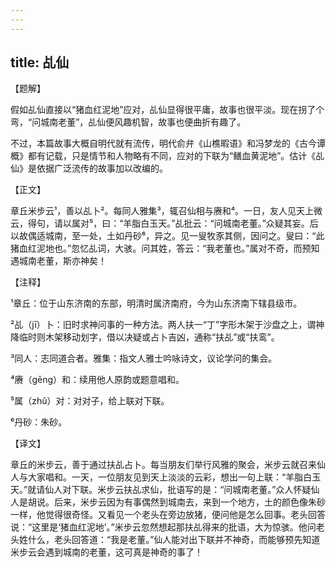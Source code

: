 ```yaml
---
---
---
```

title: 乩仙
---




【题解】


假如乩仙直接以“猪血红泥地”应对，乩仙显得很平庸，故事也很平淡。现在拐了个弯，“问城南老董”，乩仙便风趣机智，故事也便曲折有趣了。

不过，本篇故事大概自明代就有流传，明代俞弁《山樵暇语》和冯梦龙的《古今谭概》都有记载，只是情节和人物略有不同，应对的下联为“鳝血黄泥地”。估计《乩仙》是依据广泛流传的故事加以改编的。


【正文】

章丘米步云¹，善以乩卜²。每同人雅集³，辄召仙相与赓和⁴。一日，友人见天上微云，得句，请以属对⁵，曰：“羊脂白玉天。”乩批云：“问城南老董。”众疑其妄。后以故偶适城南，至一处，土如丹砂⁶，异之。见一叟牧豕其侧，因问之。叟曰：“此猪血红泥地也。”忽忆乩词，大骇。问其姓，答云：“我老董也。”属对不奇，而预知遇城南老董，斯亦神矣！

【注释】


¹章丘：位于山东济南的东部，明清时属济南府，今为山东济南下辖县级市。

²乩（jī）卜：旧时求神问事的一种方法。两人扶一“丁”字形木架于沙盘之上，谓神降临时则木架移动划字，借以决疑或占卜吉凶，通称“扶乩”或“扶鸾”。

³同人：志同道合者。雅集：指文人雅士吟咏诗文，议论学问的集会。

⁴赓（gēng）和：续用他人原韵或题意唱和。

⁵属（zhǔ）对：对对子，给上联对下联。

⁶丹砂：朱砂。





【译文】


章丘的米步云，善于通过扶乩占卜。每当朋友们举行风雅的聚会，米步云就召来仙人与大家唱和。一天，一位朋友见到天上淡淡的云彩，想出一句上联：“羊脂白玉天。”就请仙人对下联。米步云扶乩求仙，批语写的是：“问城南老董。”众人怀疑仙人是胡说。后来，米步云因为有事偶然到城南去，来到一个地方，土的颜色像朱砂一样，他觉得很奇怪。又看见一个老头在旁边放猪，便问他是怎么回事。老头回答说：“这里是‘猪血红泥地’。”米步云忽然想起那扶乩得来的批语，大为惊骇。他问老头姓什么，老头回答道：“我是老董。”仙人能对出下联并不神奇，而能够预先知道米步云会遇到城南的老董，这可真是神奇的事了！